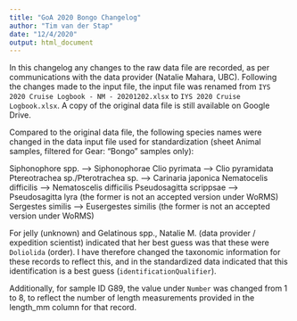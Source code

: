 ```yaml
---
title: "GoA 2020 Bongo Changelog"
author: "Tim van der Stap"
date: "12/4/2020"
output: html_document
---
```


In this changelog any changes to the raw data file are recorded, as per communications with the data provider (Natalie Mahara, UBC). Following the changes made to the input file, the input file was renamed from `IYS 2020 Cruise Logbook - NM - 20201202.xlsx` to `IYS 2020 Cruise Logbook.xlsx`. A copy of the original data file is still available on Google Drive. 

Compared to the original data file, the following species names were changed in the data input file used for standardization (sheet Animal samples, filtered for Gear: "Bongo" samples only):

Siphonophore spp. --> Siphonophorae
Clio pyrimata --> Clio pyramidata
Ptereotrachea sp./Pterotrachea sp. --> Carinaria japonica
Nematocelis difficilis --> Nematoscelis difficilis
Pseudosagitta scrippsae --> Pseudosagitta lyra (the former is not an accepted version under WoRMS)
Sergestes similis --> Eusergestes similis (the former is not an accepted version under WoRMS)

For jelly (unknown) and Gelatinous spp., Natalie M. (data provider / expedition scientist) indicated that her best guess was that these were `Doliolida` (order). I have therefore changed the taxonomic information for these records to reflect this, and in the standardized data indicated that this identification is a best guess (`identificationQualifier`). 

Additionally, for sample ID G89, the value under `Number` was changed from 1 to 8, to reflect the number of length measurements provided in the length_mm column for that record. 